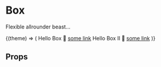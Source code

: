 
<Meta title="Components/Box" />

# Box

Flexible allrounder beast...

<Preview>
  <Story name="default">
    <ThemeContext.Consumer>
      {(theme) => (
        <React.Fragment>
          <Box
            as="span"
            color={theme.colors.green}
            backgroundColor={theme.colors.grey300}
            padding={theme.space.l}
            display="flex"
            flexDirection={['column', 'row']}
            justifyContent="space-between"
            borderRadius={theme.radii.s}
            mb={theme.space.xl}
          >
            <span>Hello Box 🎉</span>
            <a href="#">some link</a>
          </Box>
          <Box
            as="aside"
            color={theme.colors.grey300}
            backgroundColor={theme.colors.grey500}
            padding={theme.space.l}
            display="flex"
            flexDirection={['column', 'row']}
            justifyContent="space-between"
            borderRadius={theme.radii.s}
            marginBottom={theme.space.xl}
            minHeight="400px"
          >
            <span>Hello Box II 🎉</span>
            <a href="#">some link</a>
          </Box>
        </React.Fragment>
      )}
    </ThemeContext.Consumer>
  </Story>
</Preview>

## Props

<Props of={Box} />
